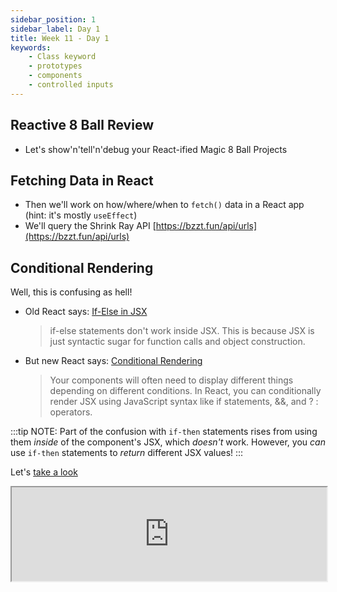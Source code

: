 ```yaml
---
sidebar_position: 1
sidebar_label: Day 1
title: Week 11 - Day 1
keywords:
    - Class keyword
    - prototypes
    - components
    - controlled inputs
---
```


## Reactive 8 Ball Review

- Let's show'n'tell'n'debug your React-ified Magic 8 Ball Projects

## Fetching Data in React

- Then we'll work on how/where/when to `fetch()` data in a React app (hint: it's mostly `useEffect`)
- We'll query the Shrink Ray API [https://bzzt.fun/api/urls](https://bzzt.fun/api/urls)

## Conditional Rendering

Well, this is confusing as hell!

- Old React says: [If-Else in JSX](https://react-cn.github.io/react/tips/if-else-in-JSX.html)
    > if-else statements don't work inside JSX. This is because JSX is just syntactic sugar for function calls and object construction.
- But new React says: [Conditional Rendering](https://react.dev/learn/conditional-rendering)
    > Your components will often need to display different things depending on different conditions. In React, you can conditionally render JSX using JavaScript syntax like if statements, &&, and ? : operators.

:::tip
NOTE: Part of the confusion with `if-then` statements rises from using them _inside_ of the component's JSX, which _doesn't_ work.
However, you _can_ use `if-then` statements to _return_ different JSX values!
:::

Let's [take a look](https://stackblitz.com/edit/ccs-ternary-demo?file=src%2FApp.jsx)

<iframe src='https://stackblitz.com/edit/ccs-ternary-demo?embed=1&file=src%2Fcomponents%2fToggleComponent.jsx' width='100%' style={{display: 'flex', aspectRatio: '16/9'}} />

---

How about [Dealing with empty arrays](https://stackblitz.com/edit/ccs-edit-arrays?file=src%2FApp.jsx)

<iframe src='https://stackblitz.com/edit/ccs-edit-arrays?embed=1&file=src%2FApp.jsx' width='100%' style={{display: 'flex', aspectRatio: '16/9'}} />

